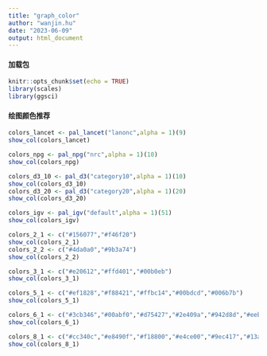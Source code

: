 ```yaml
---
title: "graph_color"
author: "wanjin.hu"
date: "2023-06-09"
output: html_document
---
```


#### 加载包

```r
knitr::opts_chunk$set(echo = TRUE)
library(scales)
library(ggsci)
```

#### **绘图颜色推荐**
```r
colors_lancet <- pal_lancet("lanonc",alpha = 1)(9)
show_col(colors_lancet)
```

```r
colors_npg <- pal_npg("nrc",alpha = 1)(10)
show_col(colors_npg)
```

```r
colors_d3_10 <- pal_d3("category10",alpha = 1)(10)
show_col(colors_d3_10)
colors_d3_20 <- pal_d3("category20",alpha = 1)(20)
show_col(colors_d3_20)
```

```r
colors_igv <- pal_igv("default",alpha = 1)(51)
show_col(colors_igv)
```


```r
colors_2_1 <- c("#156077","#f46f20")
show_col(colors_2_1)
colors_2_2 <- c("#4da0a0","#9b3a74")
show_col(colors_2_2)
```

```r
colors_3_1 <- c("#e20612","#ffd401","#00b0eb")
show_col(colors_3_1)
```

```r
colors_5_1 <- c("#ef1828","#f88421","#ffbc14","#00bdcd","#006b7b")
show_col(colors_5_1)
```

```r
colors_6_1 <- c("#3cb346","#00abf0","#d75427","#2e409a","#942d8d","#eeb401")
show_col(colors_6_1)
```

```r
colors_8_1 <- c("#cc340c","#e8490f","#f18800","#e4ce00","#9ec417","#13a983","#44c1f0","#3f60aa")
show_col(colors_8_1)
```


